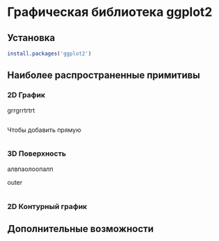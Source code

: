 # Графическая библиотека ggplot2

## Установка

``` r
install.packages('ggplot2')
```

## Наиболее распространенные примитивы

### 2D График

grrgrrtrtrt

```r

```

Чтобы добавить прямую

```r

```

### 3D Поверхность

алвпаолоопалп

outer

```r

```

### 2D Контурный график

## Дополнительные возможности
